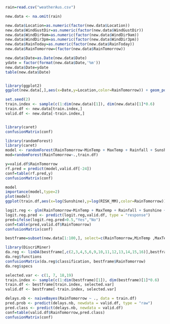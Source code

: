 ```{r}
rain=read.csv("weatherAus.csv")
```

```{r}
new.data <- na.omit(rain)
```

```{r}
new.data$Location=as.numeric(factor(new.data$Location))
new.data$WindGustDir=as.numeric(factor(new.data$WindGustDir))
new.data$WindDir9am=as.numeric(factor(new.data$WindDir9am))
new.data$WindDir3pm=as.numeric(factor(new.data$WindDir3pm))
new.data$RainToday=as.numeric(factor(new.data$RainToday))
new.data$RainTomorrow=(factor(new.data$RainTomorrow))
```

```{r}
new.data$Date=as.Date(new.data$Date)
ydate = factor(format(new.data$Date,'%m'))
new.data$Date=ydate
table(new.data$Date)
```

```{r}



```

```{r}

library(ggplot2)
ggplot(new.data[,],aes(x=Date,y=Location,color=RainTomorrow)) + geom_point(shape=1) + ggtitle("Importance of Date variable is observed when plotted against location")

```

```{r}
set.seed(2)
train.index <- sample(c(1:dim(new.data)[1]), dim(new.data)[1]*0.6)
train.df <- new.data[train.index,]
valid.df <- new.data[-train.index,]
```

```{r}



```

```{r}
library(caret)
confusionMatrix(conf)

```


```{r}
library(randomForest)
library(caret)
model <- randomForest(RainTomorrow~MinTemp + MaxTemp + Rainfall + Sunshine + WindGustDir + WindGustSpeed + WindDir9am + WindDir3pm + WindSpeed9am + WindSpeed3pm + Humidity9am + Humidity3pm + Pressure9am + Pressure3pm + Cloud9am + Cloud3pm + RainToday+Date,train.df,mtry=6,ntree=600)
mod=randomForest(RainTomorrow~.,train.df)

y=valid.df$RainTomorrow
rf.pred = predict(model,valid.df[-24])
conf=table(rf.pred,y)
confusionMatrix(conf)

```

```{r}
model
importance(model,type=2)
plot(model)
ggplot(train.df,aes(x=log(Sunshine),y=log(RISK_MM),color=RainTomorrow)) + geom_point(shape=1)
```

```{r}
logit.reg <- glm(RainTomorrow~MinTemp + MaxTemp + Rainfall + Sunshine + WindGustDir + WindGustSpeed + WindDir9am + WindDir3pm + WindSpeed9am + WindSpeed3pm + Humidity9am + Humidity3pm + Pressure9am + Pressure3pm + Cloud9am + Cloud3pm + RainToday+Date, data = train.df, family = "binomial",control = list(maxit = 50, epsilon=1))
logit.reg.pred <- predict(logit.reg,valid.df, type = "response")
pred=ifelse(logit.reg.pred>0.5,"Yes","No")
conf=table(pred,valid.df$RainTomorrow)
confusionMatrix(conf)
```

```{r}
bestframe=subset(new.data[1:100,], select=c(RainTomorrow,MinTemp ,MaxTemp , Rainfall ,Sunshine , WindGustSpeed, WindSpeed9am ,WindSpeed3pm , Humidity9am , Humidity3pm , Pressure9am , Pressure3pm , Cloud9am , Cloud3pm ,RainToday,Date,WindGustDir,WindDir9am , WindDir3pm))

```

```{r}
library(DiscriMiner)
da.reg <- linDA(bestframe[,c(2,3,4,5,6,9,10,11,12,13,14,15,16)],bestframe[,1]) 
da.reg$functions 
confusionMatrix(da.reg$classification, bestframe$RainTomorrow) 
da.reg$specs
```

```{r}
selected.var <- c(1, 7, 18,19)
train.index <- sample(c(1:dim(bestframe)[1]), dim(bestframe)[1]*0.6)
train.df <- bestframe[train.index, selected.var]
valid.df <- bestframe[-train.index, selected.var]

```

```{r}
delays.nb <- naiveBayes(RainTomorrow ~ ., data = train.df)
pred.prob <- predict(delays.nb, newdata = valid.df, type = "raw")
pred.class <- predict(delays.nb, newdata = valid.df)
conf=table(valid.df$RainTomorrow,pred.class)
confusionMatrix(conf)
```

```{r}



```

```{r}


```

